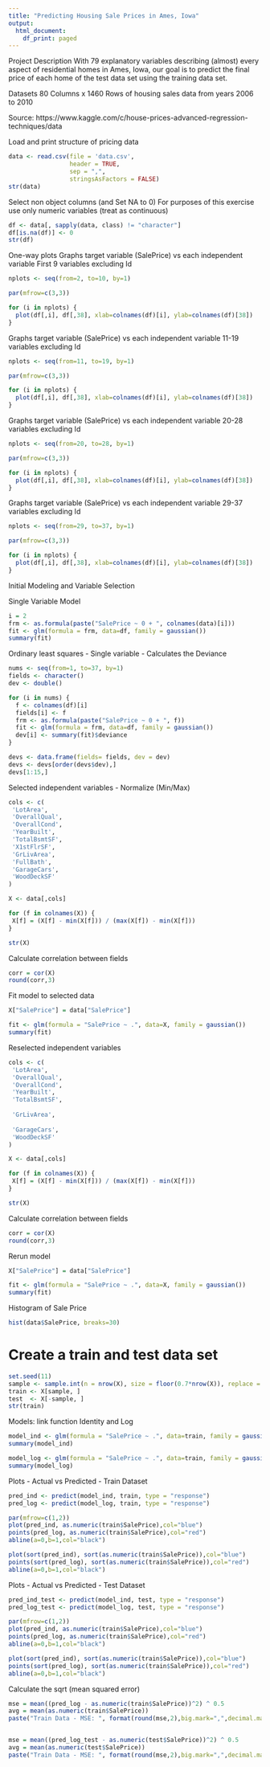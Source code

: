 ```yaml
---
title: "Predicting Housing Sale Prices in Ames, Iowa"
output:
  html_document:
    df_print: paged
---
```


Project Description
With 79 explanatory variables describing (almost) every aspect of residential homes in Ames, Iowa, our goal is to predict the final price of each home of the test data set using the training data set.

Datasets
80 Columns x 1460 Rows of housing sales data from years 2006 to 2010

Source: https://www.kaggle.com/c/house-prices-advanced-regression-techniques/data

Load and print structure of pricing data
```r
data <- read.csv(file = 'data.csv',
                 header = TRUE, 
                 sep = ",",
                 stringsAsFactors = FALSE)
str(data)
```

Select non object columns (and Set NA to 0)
For purposes of this exercise use only numeric variables (treat as continuous)
```r
df <- data[, sapply(data, class) != "character"]
df[is.na(df)] <- 0
str(df)
```

One-way plots
Graphs target variable (SalePrice) vs each independent variable
First 9 variables excluding Id
```r
nplots <- seq(from=2, to=10, by=1)

par(mfrow=c(3,3))

for (i in nplots) {
  plot(df[,i], df[,38], xlab=colnames(df)[i], ylab=colnames(df)[38])
}
```

Graphs target variable (SalePrice) vs each independent variable
11-19 variables excluding Id
```r
nplots <- seq(from=11, to=19, by=1)

par(mfrow=c(3,3))

for (i in nplots) {
  plot(df[,i], df[,38], xlab=colnames(df)[i], ylab=colnames(df)[38])
}
```

Graphs target variable (SalePrice) vs each independent variable
20-28 variables excluding Id
```r
nplots <- seq(from=20, to=28, by=1)

par(mfrow=c(3,3))

for (i in nplots) {
  plot(df[,i], df[,38], xlab=colnames(df)[i], ylab=colnames(df)[38])
}
```

Graphs target variable (SalePrice) vs each independent variable
29-37 variables excluding Id
```r
nplots <- seq(from=29, to=37, by=1)

par(mfrow=c(3,3))

for (i in nplots) {
  plot(df[,i], df[,38], xlab=colnames(df)[i], ylab=colnames(df)[38])
}
```

Initial Modeling and Variable Selection

Single Variable Model 
```r
i = 2
frm <- as.formula(paste("SalePrice ~ 0 + ", colnames(data)[i]))
fit <- glm(formula = frm, data=df, family = gaussian())
summary(fit)
```

Ordinary least squares - Single variable - Calculates the Deviance
```r
nums <- seq(from=1, to=37, by=1)
fields <- character()
dev <- double()

for (i in nums) {
  f <- colnames(df)[i]
  fields[i] <- f
  frm <- as.formula(paste("SalePrice ~ 0 + ", f))
  fit <- glm(formula = frm, data=df, family = gaussian())
  dev[i] <- summary(fit)$deviance
}

devs <- data.frame(fields= fields, dev = dev)
devs <- devs[order(devs$dev),]
devs[1:15,]
```

Selected independent variables - Normalize (Min/Max)
```r
cols <- c(
 'LotArea',
 'OverallQual',
 'OverallCond',
 'YearBuilt',
 'TotalBsmtSF',
 'X1stFlrSF',
 'GrLivArea',
 'FullBath',
 'GarageCars',
 'WoodDeckSF'
)

X <- data[,cols]

for (f in colnames(X)) {
 X[f] = (X[f] - min(X[f])) / (max(X[f]) - min(X[f]))
}

str(X)
```

Calculate correlation between fields
```r
corr = cor(X)
round(corr,3)
```

Fit model to selected data
```r
X["SalePrice"] = data["SalePrice"]

fit <- glm(formula = "SalePrice ~ .", data=X, family = gaussian())
summary(fit)
```

Reselected independent variables
```r
cols <- c(
 'LotArea',
 'OverallQual',
 'OverallCond',
 'YearBuilt',
 'TotalBsmtSF',
 
 'GrLivArea',
 
 'GarageCars',
 'WoodDeckSF'
)

X <- data[,cols]

for (f in colnames(X)) {
 X[f] = (X[f] - min(X[f])) / (max(X[f]) - min(X[f]))
}

str(X)
```

Calculate correlation between fields
```r
corr = cor(X)
round(corr,3)
```

Rerun model
```r
X["SalePrice"] = data["SalePrice"]

fit <- glm(formula = "SalePrice ~ .", data=X, family = gaussian())
summary(fit)
```

Histogram of Sale Price
```r
hist(data$SalePrice, breaks=30)
```

# Create a train and test data set
```r
set.seed(11)   
sample <- sample.int(n = nrow(X), size = floor(0.7*nrow(X)), replace = F)
train <- X[sample, ]
test  <- X[-sample, ]
str(train)
```

Models: link function Identity and Log
```r
model_ind <- glm(formula = "SalePrice ~ .", data=train, family = gaussian())
summary(model_ind)

model_log <- glm(formula = "SalePrice ~ .", data=train, family = gaussian(link="log"))
summary(model_log)
```
Plots - Actual vs Predicted - Train Dataset
```r
pred_ind <- predict(model_ind, train, type = "response")
pred_log <- predict(model_log, train, type = "response")

par(mfrow=c(1,2))
plot(pred_ind, as.numeric(train$SalePrice),col="blue")
points(pred_log, as.numeric(train$SalePrice),col="red")
abline(a=0,b=1,col="black")

plot(sort(pred_ind), sort(as.numeric(train$SalePrice)),col="blue")
points(sort(pred_log), sort(as.numeric(train$SalePrice)),col="red")
abline(a=0,b=1,col="black")
```

Plots - Actual vs Predicted - Test Dataset
```r
pred_ind_test <- predict(model_ind, test, type = "response")
pred_log_test <- predict(model_log, test, type = "response")

par(mfrow=c(1,2))
plot(pred_ind, as.numeric(train$SalePrice),col="blue")
points(pred_log, as.numeric(train$SalePrice),col="red")
abline(a=0,b=1,col="black")

plot(sort(pred_ind), sort(as.numeric(train$SalePrice)),col="blue")
points(sort(pred_log), sort(as.numeric(train$SalePrice)),col="red")
abline(a=0,b=1,col="black")
```

Calculate the sqrt (mean squared error)
```r
mse = mean((pred_log - as.numeric(train$SalePrice))^2) ^ 0.5
avg = mean(as.numeric(train$SalePrice))
paste("Train Data - MSE: ", format(round(mse,2),big.mark=",",decimal.mark="."), " and Mean Value: ", format(round(avg,2),big.mark=",",decimal.mark="."))


mse = mean((pred_log_test - as.numeric(test$SalePrice))^2) ^ 0.5
avg = mean(as.numeric(test$SalePrice))
paste("Train Data - MSE: ", format(round(mse,2),big.mark=",",decimal.mark="."), " and Mean Value: ", format(round(avg,2),big.mark=",",decimal.mark="."))
```
